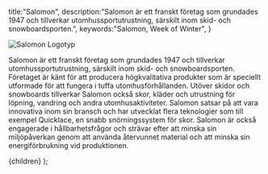   title:"Salomon",
  description:"Salomon är ett franskt företag som grundades 1947 och tillverkar utomhussportutrustning, särskilt inom skid- och snowboardsporten.",
  keywords:"Salomon, Week of Winter",
}

![Salomon Logotyp](/sponsors/salomon.png)

Salomon är ett franskt företag som grundades 1947 och tillverkar utomhussportutrustning, särskilt inom skid- och snowboardsporten. Företaget är känt för att producera högkvalitativa produkter som är speciellt utformade för att fungera i tuffa utomhusförhållanden. Utöver skidor och snowboards tillverkar Salomon också skor, kläder och utrustning för löpning, vandring och andra utomhusaktiviteter. Salomon satsar på att vara innovativa inom sin bransch och har utvecklat flera teknologier som till exempel Quicklace, en snabb snörningssystem för skor. Salomon är också engagerade i hållbarhetsfrågor och strävar efter att minska sin miljöpåverkan genom att använda återvunnet material och att minska sin energiförbrukning vid produktionen.

  <Layout meta={meta}>{children}</Layout>
);
